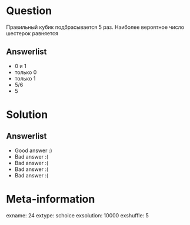 Question
========
Правильный кубик подбрасывается 5 раз. Наиболее вероятное число шестерок равняется


Answerlist
----------
*  $0$ и $1$
*  только $0$
*  только $1$
*  $5/6$
*  $5$

Solution
========

Answerlist
----------
*  Good answer :)
*  Bad answer :(
*  Bad answer :(
*  Bad answer :(
*  Bad answer :(

Meta-information
================
exname: 24
extype: schoice
exsolution: 10000
exshuffle: 5

